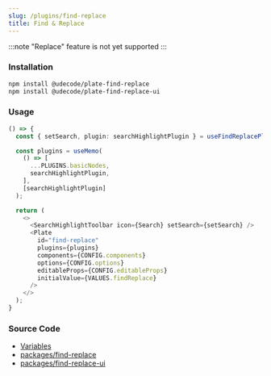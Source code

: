 ```yaml
---
slug: /plugins/find-replace
title: Find & Replace
---
```


:::note
"Replace" feature is not yet supported
:::

### Installation

```bash npm2yarn
npm install @udecode/plate-find-replace
npm install @udecode/plate-find-replace-ui
```

### Usage

```ts live
() => {
  const { setSearch, plugin: searchHighlightPlugin } = useFindReplacePlugin();

  const plugins = useMemo(
    () => [
      ...PLUGINS.basicNodes,
      searchHighlightPlugin,
    ],
    [searchHighlightPlugin]
  );

  return (
    <>
      <SearchHighlightToolbar icon={Search} setSearch={setSearch} />
      <Plate
        id="find-replace"
        plugins={plugins}
        components={CONFIG.components}
        options={CONFIG.options}
        editableProps={CONFIG.editableProps}
        initialValue={VALUES.findReplace}
      />
    </>
  );
}
```

### Source Code

- [Variables](https://github.com/udecode/plate/blob/main/docs/src/live/live.tsx)
- [packages/find-replace](https://github.com/udecode/plate/tree/main/packages/find-replace/src)
- [packages/find-replace-ui](https://github.com/udecode/plate/tree/main/packages/find-replace-ui/src)
